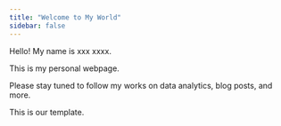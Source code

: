 ```yaml
---
title: "Welcome to My World"
sidebar: false 
---
```


Hello! My name is xxx xxxx.

This is my personal webpage.

Please stay tuned to follow my works on data analytics, blog posts, and more.

This is our template.
